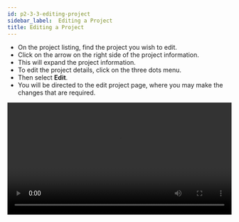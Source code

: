 ```yaml
---
id: p2-3-3-editing-project
sidebar_label:  Editing a Project
title: Editing a Project
---
```


- On the project listing, find the project you wish to edit.
- Click on the arrow on the right side of the project information.
- This will expand the project information.
- To edit the project details, click on the three dots menu.
- Then select **Edit**.
- You will be directed to the edit project page, where you may make the changes that are required.

<video controls src="/autographaAssetsV2/how-to/editing-project.mov" width="100%" type="video/mov"/>

By following the previous list of instructions, you will be directed to the **Edit Project** page of the app. 

Another interesting feature on the **Edit Project** screen is the **Advanced Settings.**